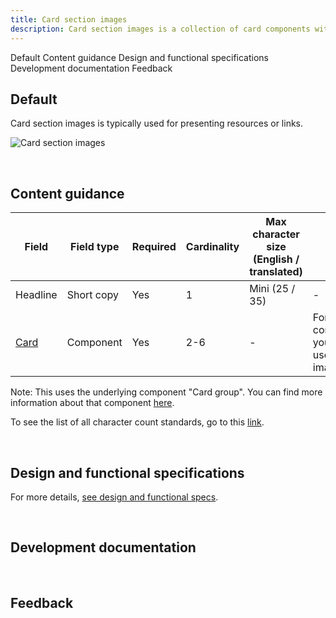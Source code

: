 ```yaml
---
title: Card section images
description: Card section images is a collection of card components with images that, together, occupy a full-width section with a left-column header.
---
```



<ComponentDescription name="Card section images" type="layout" />

<AnchorLinks>

<AnchorLink>Default</AnchorLink>
<AnchorLink>Content guidance</AnchorLink>
<AnchorLink>Design and functional specifications</AnchorLink>
<AnchorLink>Development documentation</AnchorLink>
<AnchorLink>Feedback</AnchorLink>

</AnchorLinks>

## Default

Card section images is typically used for presenting resources or links.

![Card section images](../../images/pattern/card-section/card-section-images.jpg)

<br />

## Content guidance

| Field | Field type | Required   | Cardinality | Max character size (English / translated) | Notes |
| -------- | --------- | ---------- | ---------- | ----------| ----------|
| Headline | Short copy | Yes | 1 | Mini (25 / 35)| - |
| [Card](https://www.ibm.com/standards/web/carbon-for-ibm-dotcom/components/card) | Component | Yes | 2-6 | - | For this component, you must use the image card. |

Note: This uses the underlying component "Card group". You can find more information about that component <a href="https://www.ibm.com/standards/web/carbon-for-ibm-dotcom/components/card-group">here</a>.

To see the list of all character count standards, go to this <a href="https://github.com/carbon-design-system/carbon-for-ibm-dotcom-website/wiki/Character-count-standards" target="_blank" rel="noreferrer noopener nofollow">link</a>.

<br />

## Design and functional specifications

For more details, [see design and functional specs](https://ibm.box.com/s/u4acyo9oeqya8xidimxtidh8k8y08fza).


<br />

## Development documentation

<ComponentStatus name="Card section images" type="layout" />

<br />

## Feedback

<ComponentFeedback />
